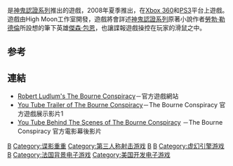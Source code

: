 {{noteTA
| G1=Movie
| G2=Show
| G3=Games
| 1=zh-tw:神鬼認證; zh-hk:叛諜追擊; zh-cn:谍影重重
| 2=zh-tw:傑森·包恩;zh-cn:杰森·伯恩;
| 3=zh-cn:伯恩的霸权;zh-hk:叛諜追擊2：機密圈套;zh-tw:神鬼認證：神鬼疑雲;
}}
{{Infobox VG
| title = 神鬼認證
| image = File:The Bourne Conspiracy logo.jpg
| developer = [[雪樂山|Sierra Entertainment]]<br />High Moon Studios <ref name="Sierra Entertainment">{{cite news | first= | last= | coauthors= | title=Bourne Conspiracy Announced | date=2007年6月26日 | publisher= | url=http://www.sierra.com/uk/home/news/product_news/260607_-_bourne_conspiracy.html | work= | pages= | accessdate=2007年6月27日 | language= | archive-date=2007年7月4日 | archive-url=https://web.archive.org/web/20070704082821/http://www.sierra.com/uk/home/news/product_news/260607_-_bourne_conspiracy.html | dead-url=no }}</ref>
| publisher = [[雪樂山|Sierra Entertainment]]<br>{{vgrelease|TW|[[華星科藝|華星科藝]]}}
| designer =
| engine = [[Unreal|Unreal]]引擎
| released = {{vgrelease|NA|2008年6月3日|EU|2008年6月5日|TW|2008年6月3日 <small>(英文版)</small> <ref name="Sierra Entertainment" />}}
| genre = 第三人稱諜報遊戲
| platforms = [[Xbox_360|Xbox 360]]、[[PS3|PS3]] <ref name="Sierra Entertainment" />
}}

{{Vgname|神鬼認證|en=The Bourne Conspiracy|cn=谍影重重|hk=叛諜追擊|tw=神鬼認證}}是[[神鬼認證系列|神鬼認證系列]]推出的遊戲，2008年夏季推出，在[[Xbox_360|Xbox 360]]和[[PS3|PS3]]平台上遊戲。遊戲由High Moon工作室開發，遊戲將會詳述[[神鬼認證系列|神鬼認證系列]]原著小說作者[[勞勃·勒德倫|勞勃·勒德倫]]所設想的筆下英雄[[傑森·包恩|傑森·包恩]]，也讓諜報遊戲操控在玩家的滑鼠之中。

==参考==
{{Reflist}}
==連結==
*[https://web.archive.org/web/20080328070536/http://www.bournethegame.com/ Robert Ludlum's The Bourne Conspiracy]－官方遊戲網站
*[http://www.youtube.com/watch?v=-pUpmWl9iPY&mode=related&search=# You Tube Trailer of The Bourne Conspiracy]－The Bourne Conspiracy 官方遊戲展示影片1
*[http://www.youtube.com/watch?v=U-dIYQ158Bg You Tube Behind The Scenes of The Bourne Conspiracy] {{Wayback|url=http://www.youtube.com/watch?v=U-dIYQ158Bg |date=20161011044524 }}－The Bourne Conspiracy 官方電影幕後影片

{{傑森·包恩系列}}

{{DEFAULTSORT:Bourne Conspiracy}}
[[Category:2008年电子游戏|B]]
[[Category:谍影重重|Category:谍影重重]]
[[Category:第三人称射击游戏|Category:第三人称射击游戏]]
[[Category:Xbox_360遊戲|B]]
[[Category:PlayStation_3游戏|B]]
[[Category:虚幻引擎游戏|Category:虚幻引擎游戏]]
[[Category:小說改編電子遊戲|B]]
[[Category:法国背景电子游戏|Category:法国背景电子游戏]]
[[Category:美国开发电子游戏|Category:美国开发电子游戏]]